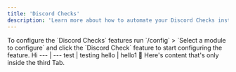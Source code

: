 ```yaml
---
title: 'Discord Checks'
description: 'Learn more about how to automate your Discord Checks instead of your staff members having to do the boring task.'
---
```


<Tabs>
  <Tab title="Step One">
    To configure the `Discord Checks` features run `/config` > `Select a module to configure` and click the `Discord Check` feature to start configuring the feature.
  </Tab>
  <Tab title="Step Two">
    Hi
    --- | ---
    test | testing
    hello | hello1
  </Tab>
  <Tab title="Step Three">
    💪 Here's content that's only inside the third Tab.
  </Tab>
</Tabs>
